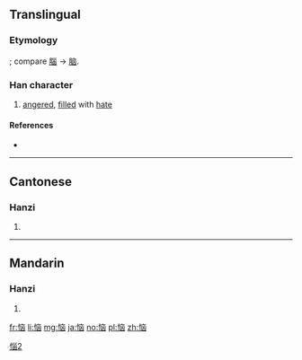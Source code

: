 {{also|惱}}
==Translingual==
{{ja-forms|[[悩]]|恼|[[惱]]}}
===Etymology===
{{Han simp|惱}}; compare [[腦]] → [[脑]].

===Han character===
{{Han char|rn=61|rad=心|as=06|sn=9|four=|canj=心卜山大 (PYUK)|ids=⿰[[忄]][[㐫]]}}

# [[anger]]ed, [[fill]]ed with [[hate]]

====References====
* {{Han ref|kx=0386.161|hdz=42298.050|uh=607C|ud=24700}}

----

==Cantonese==

===Hanzi===
{{yue-hanzi|jyut=|y=nou5|tra=惱}}

# {{defn|lang=yue|sort=心06}}

----

==Mandarin==

===Hanzi===
{{cmn-hanzi|tra=惱|pin=[[nǎo]] ([[nao3]])|wg=nao<sup>3</sup>}}

# {{defn|lang=cmn|sort=心06}}

[[Category:CJKV characters simplified differently in Japan and China|惱2]]

[[fr:恼]]
[[li:恼]]
[[mg:恼]]
[[ja:恼]]
[[no:恼]]
[[pl:恼]]
[[zh:恼]]